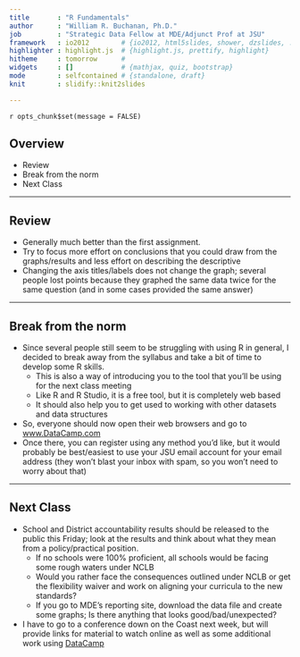 ```yaml
---
title       : "R Fundamentals"
author      : "William R. Buchanan, Ph.D." 
job         : "Strategic Data Fellow at MDE/Adjunct Prof at JSU"
framework   : io2012        # {io2012, html5slides, shower, dzslides, ...}
highlighter : highlight.js  # {highlight.js, prettify, highlight}
hitheme     : tomorrow      # 
widgets     : []            # {mathjax, quiz, bootstrap}
mode        : selfcontained # {standalone, draft}
knit        : slidify::knit2slides

---
```

`r opts_chunk$set(message = FALSE)`

## Overview 
* Review
* Break from the norm
* Next Class

---

## Review
* Generally much better than the first assignment.  
* Try to focus more effort on conclusions that you could draw from the graphs/results and less effort on describing the descriptive 
* Changing the axis titles/labels does not change the graph; several people lost points because they graphed the same data twice for the same question (and in some cases provided the same answer)

---   

## Break from the norm
* Since several people still seem to be struggling with using R in general, I decided to break away from the syllabus and take a bit of time to develop some R skills.  
	+ This is also a way of introducing you to the tool that you'll be using for the next class meeting
	+ Like R and R Studio, it is a free tool, but it is completely web based
	+ It should also help you to get used to working with other datasets and data structures
* So, everyone should now open their web browsers and go to [www.DataCamp.com](http://www.datacamp.com) 	
* Once there, you can register using any method you'd like, but it would probably be best/easiest to use your JSU email account for your email address (they won't blast your inbox with spam, so you won't need to worry about that)

---   

## Next Class
* School and District accountability results should be released to the public this Friday; look at the results and think about what they mean from a policy/practical position.
	+ If no schools were 100% proficient, all schools would be facing some rough waters under NCLB
	+ Would you rather face the consequences outlined under NCLB or get the flexibility waiver and work on aligning your curricula to the new standards?  
	+ If you go to MDE's reporting site, download the data file and create some graphs; Is there anything that looks good/bad/unexpected?
* I have to go to a conference down on the Coast next week, but will provide links for material to watch online as well as some additional work using [DataCamp](http://www.datacamp.com)  



















